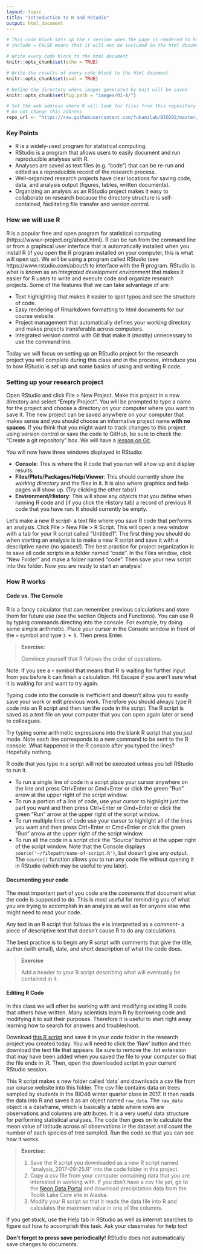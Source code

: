 ```yaml
---
layout: topic
title: "Introduction to R and RStudio"
output: html_document
---
```


```r
# This code block sets up the r session when the page is rendered to html
# include = FALSE means that it will not be included in the html document

# Write every code block to the html document 
knitr::opts_chunk$set(echo = TRUE)

# Write the results of every code block to the html document 
knitr::opts_chunk$set(eval = TRUE)

# Define the directory where images generated by knit will be saved
knitr::opts_chunk$set(fig.path = "images/01-A/")

# Set the web address where R will look for files from this repository
# Do not change this address
repo_url <- "https://raw.githubusercontent.com/fukamilab/BIO202/master/"
```

### Key Points

* R is a widely-used program for statistical computing.
* RStudio is a program  that allows users to easily document and run reproducible analyses with R.
* Analyses are saved as text files (e.g. "code") that can be re-run and edited as a reproducible record of the research process.
* Well-organized research projects have clear locations for saving code, data, and analysis output (figures, tables, written documents).
* Organizing an analysis as an RStudio project makes it easy to collaborate on research because the directory structure is self-contained, facilitating file transfer and version control.


### How we will use R

R is a popular free and open program for statistical computing (https://www.r-project.org/about.html). R can be run from the command line or from a graphical user interface that is automatically installed when you install R (if you open the R program installed on your computer, this is what will open up). We will be using a program called RStudio (see https://www.rstudio.com/about/) to interface with the R program. RStudio is what is known as an *integrated development environment* that makes it easier for R users to write and execute code and organize research projects. Some of the features that we can take advantage of are:

+ Text highlighting that makes it easier to spot typos and see the structure of code. 
+ Easy rendering of Rmarkdown formatting to html documents for our course website.
+ Project management that automatically defines your working directory and makes projects transferable across computers.
+ Integrated version control with Git that make it (mostly) unnecessary to use the command line.

Today we will focus on setting up an RStudio project for the research project you will complete during this class and in the process, introduce you to how RStudio is set up and some basics of using and writing R code.

### Setting up your research project

Open RStudio and click File > New Project. Make this project in a new directory and select "Empty Project". You will be prompted to type a name for the project and choose a directory on your computer where you want to save it. The new project can be saved anywhere on your computer that makes sense and you should choose an informative project name **with no spaces**. If you think that you might want to track changes to this project using version control or save the code to GitHub, be sure to check the "Create a git repository" box. We will have a [lesson on Git](00-E-git-intro.html).

You will now have three windows displayed in RStudio:

  + **Console**: This is where the R code that you run will show up and display results.
  + **Files/Plots/Packages/Help/Viewer**: This should currently show the *working directory* and the files in it. It is also where graphics and help pages will show up. (Try clicking the other tabs!)
  + **Environment/History**: This will show any *objects* that you define when running R code and (if you click the History tab) a record of previous R code that you have run. It should currently be empty.

Let's make a new *R script*- a text file where you save R code that performs an analysis. Click File > New File > R Script. This will open a new window with a tab for your R script called "Untitled1". The first thing you should do when starting an analysis is to make a new R script and save it with a descriptive name (no spaces!).
The best practice for project organization is to save all code scripts in a folder named "code". In the Files window, click "New Folder" and make a folder named "code". Then save your new script into this folder.
Now you are ready to start an analysis!

### How R works

#### Code vs. The Console

R is a fancy calculator that can remember previous calculations and store them for future use (see the section Objects and Functions). You can use R by typing commands directing into the console. For example, try doing some simple arithmetic. Place your cursor in the Console window in front of the `>` symbol and type `3 + 5`. Then press Enter. 

> **Exercise:**
>
> Convince yourself that R follows the order of operations.

Note: If you see a `+` symbol that means that R is waiting for further input from you before it can finish a calculation. Hit Escape if you aren't sure what it is waiting for and want to try again.

Typing code into the console is inefficient and doesn't allow you to easily save your work or edit previous work. Therefore you should always type R code into an R script and then run the code in the script.  The R script is saved as a text file on your computer that you can open again later or send to colleagues.

Try typing some arithmetic expressions into the blank R script that you just made. Note each line corresponds to a new command to be sent to the R console. What happened in the R console after you typed the lines? Hopefully nothing. 

R code that you type in a script will not be executed unless you tell RStudio to run it. 

  + To run a single line of code in a script place your cursor anywhere on the line and press Ctrl+Enter or Cmd+Enter or click the green "Run" arrow at the upper right of the script window.
  + To run a portion of a line of code, use your cursor to highlight just the part you want and then press Ctrl+Enter or Cmd+Enter or click the green "Run" arrow at the upper right of the script window. 
  + To run multiple lines of code use your cursor to highlight all of the lines you want and then press Ctrl+Enter or Cmd+Enter or click the green "Run" arrow at the upper right of the script window.
  + To run all the code in a script click the "Source" button at the upper right of the script window. Note that the Console displays `source('~/filepath/name-of-script.R')`, but doesn't give any output. The `source()` function allows you to run any code file without opening it in RStudio (which may be useful to you later).

#### Documenting your code

The most important part of you code are the *comments* that document what the code is supposed to do. This is most useful for reminding you of what you are trying to accomplish in an analysis as well as for anyone else who might need to read your code.

Any text in an R script that follows the `#` is interpretted as a *comment*- a piece of descriptive text that doesn't cause R to do any calculations.

The best practice is to begin any R script with comments that give the title, author (with email), date, and short description of what the code does.

> **Exercise**
>
> Add a header to your R script describing what will eventually be contained in it.


#### Editing R Code

In this class we will often be working with and modifying existing R code that others have written. Many scientists learn R by borrowing code and modifying it to suit their purposes. Therefore it is useful to start right away learning how to search for answers and troubleshoot.

Download [this R script](https://raw.githubusercontent.com/LivingLandscapes/Course_EcologicalModeling/master/code/00-A-r-intro-exercise-code.R) and save it in your code folder in the research project you created today. You will need to click the 'Raw' button and then download the text file that appears. Be sure to remove the .txt extension that may have been added when you saved the file to your computer so that the file ends in .R.  Then, open the downloaded script in your current RStudio session.

This R script makes a new folder called 'data' and downloads a csv file from our course website into this folder. The csv file contains data on trees sampled by students in the BIO46 winter quarter class in 2017. It then reads the data into R and saves it as an object named `raw_data`. The `raw_data` object is a dataframe, which is basically a table where rows are observations and columns are attributes. It is a very useful data structure for performing statistical analyses. The code then goes on to calculate the mean value of latitude across all observations in the dataset and count the number of each species of tree sampled. Run the code so that you can see how it works.

> **Exercise:**
>
> 1. Save the R script you downloaded as a new R script named "analysis_2017-09-25.R" into the code folder in this project.
> 2. Copy a csv file from your computer containing data that you are interested in working with. If you don't have a csv file yet, go to the [Neon Data Portal](http://data.neonscience.org/browse-data) and download precipitation data from the Toolik Lake Core site in Alaska.
> 3. Modify your R script so that it reads the data file into R and calculates the maximum value in one of the columns.

If you get stuck, use the Help tab in RStudio as well as internet searches to figure out how to accomplish this task. Ask your classmates for help too!

**Don't forget to press save periodically!** RStudio does not automatically save changes to documents.


